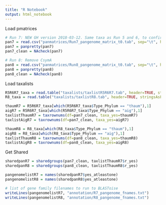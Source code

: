 ```yaml
---
title: "R Notebook"
output: html_notebook
---
```

Load pmatrices
```r
# Run 7: NEW GH version 2018-03-12. Same taxa as Run 5 and 6, to confirm we are getting the same number of families in a group using the same software version.
pan7 = read.csv("panmatrices/Run7_pangenome_matrix_t0.tab", sep="\t", header=FALSE, stringsAsFactors=FALSE)
pan7 = panpretty(pan7)
pan7_clean = NAcheck(pan7)

# Run 8: Remove CsymA 
pan8 = read.csv("panmatrices/Run8_pangenome_matrix_t0.tab", sep="\t", header=FALSE, stringsAsFactors=FALSE)
pan8 = panpretty(pan8)
pan8_clean = NAcheck(pan8)
```


Load taxalists
```r
R5R6R7_taxa = read.table("taxalists/taxlistR5R6R7.tab", header=TRUE, stringsAsFactors=FALSE, fill=TRUE)
R8_taxa = read.table("taxalists/taxlistR8.tab", header=TRUE, stringsAsFactors=FALSE, fill=TRUE)

thaumR7 = R5R6R7_taxa[which(R5R6R7_taxa$Type_Phylum == "thaum"),1]
aigR7 = R5R6R7_taxa[which(R5R6R7_taxa$Type_Phylum == "aig"),1]
taxlistThaumR7 = taxrownums(df=pan7_clean, taxa_yes=thaumR7)
taxlistAigR7 = taxrownums(df=pan7_clean, taxa_yes=aigR7)

thaumR8 = R8_taxa[which(R8_taxa$Type_Phylum == "thaum"),1]
aigR8 = R8_taxa[which(R8_taxa$Type_Phylum == "aig"),1]
taxlistThaumR8 = taxrownums(df=pan8_clean, taxa_yes=thaumR8)
taxlistAigR8 = taxrownums(df=pan8_clean, taxa_yes=aigR8)

```

Get Shared
```r

sharedpanR7 = sharedgroups(pan7_clean, taxlistThaumR7$r_yes)
sharedpanR8 = sharedgroups(pan8_clean, taxlistThaumR8$r_yes)

pangenomelistR7 = names(sharedpanR7$yes_atleastone)
pangenomelistR8 = names(sharedpanR8$yes_atleastone)

# list of gene family filenames to run to BLASToise
writeLines(pangenomelistR7, "annotation/R7_pangenome_fnames.txt")
writeLines(pangenomelistR8, "annotation/R8_pangenome_fnames.txt")

```